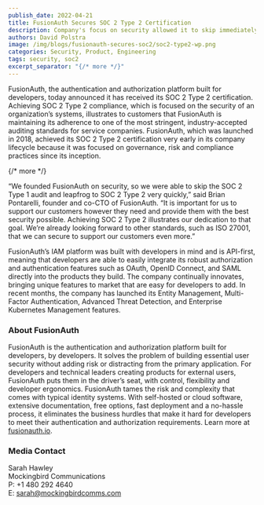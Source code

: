 ```yaml
---
publish_date: 2022-04-21 
title: FusionAuth Secures SOC 2 Type 2 Certification
description: Company's focus on security allowed it to skip immediately to Type 2 Certification.
authors: David Polstra
image: /img/blogs/fusionauth-secures-soc2/soc2-type2-wp.png
categories: Security, Product, Engineering
tags: security, soc2
excerpt_separator: "{/* more */}"
---
```


FusionAuth, the authentication and authorization platform built for developers, today announced it has received its SOC 2 Type 2 certification. Achieving SOC 2 Type 2 compliance, which is focused on the security of an organization’s systems, illustrates to customers that FusionAuth is maintaining its adherence to one of the most stringent, industry-accepted auditing standards for service companies. FusionAuth, which was launched in 2018, achieved its SOC 2 Type 2 certification very early in its company lifecycle because it was focused on governance, risk and compliance practices since its inception.

{/* more */}

“We founded FusionAuth on security, so we were able to skip the SOC 2 Type 1 audit and leapfrog to SOC 2 Type 2 very quickly,” said Brian Pontarelli, founder and co-CTO of FusionAuth. “It is important for us to support our customers however they need and provide them with the best security possible. Achieving SOC 2 Type 2 illustrates our dedication to that goal. We’re already looking forward to other standards, such as ISO 27001, that we can secure to support our customers even more.”

FusionAuth’s IAM platform was built with developers in mind and is API-first, meaning that developers are able to easily integrate its robust authorization and authentication features such as OAuth, OpenID Connect, and SAML directly into the products they build. The company continually innovates, bringing unique features to market that are easy for developers to add. In recent months, the company has launched its Entity Management, Multi-Factor Authentication, Advanced Threat Detection, and Enterprise Kubernetes Management features.

### About FusionAuth

FusionAuth is the authentication and authorization platform built for developers, by developers. It solves the problem of building essential user security without adding risk or distracting from the primary application. For developers and technical leaders creating products for external users, FusionAuth puts them in the driver’s seat, with control, flexibility and developer ergonomics. FusionAuth tames the risk and complexity that comes with typical identity systems. With self-hosted or cloud software, extensive documentation, free options, fast deployment and a no-hassle process, it eliminates the business hurdles that make it hard for developers to meet their authentication and authorization requirements. Learn more at [fusionauth.io](/). 

### Media Contact

Sarah Hawley  
Mockingbird Communications  
P: +1 480 292 4640  
E: sarah@mockingbirdcomms.com

